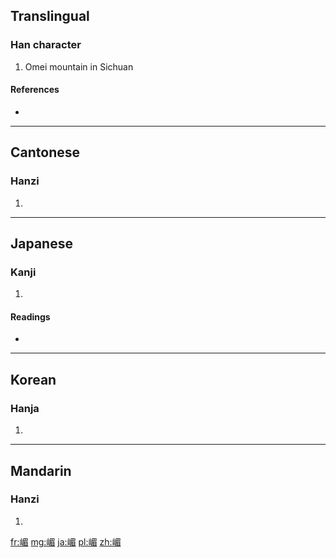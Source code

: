 ==Translingual==

===Han character===
{{Han char|rn=46|rad=山|as=09|sn=12|four=2776<sub>7</sub>|canj=山日竹山 (UAHU)}}

# Omei mountain in Sichuan

====References====
* {{Han ref|kx=0316.160|dkj=08278|dj=0616.370|hdz=10789.120|uh=5D4B|ud=23883|bh=D8DD|bd=55517}}

----

==Cantonese==

===Hanzi===
{{yue-hanzi|jyut=|y=mei4}}

# {{defn|lang=yue|sort=山09}}

----

==Japanese==

===Kanji===
{{ja-kanji|grade=|rs=山09}}

# {{defn|lang=ja|sort=山09}}

====Readings====
* {{ja-readings|on=[[び]] (bi), [[ばい]] (bai), [[み]] (mi)|kun=}}

----

==Korean==

===Hanja===
{{ko-hanja|hangeul=미|rv=mi|mr=mi}}

# {{defn|lang=ko|sort=山09}}

----

==Mandarin==

===Hanzi===
{{cmn-hanzi|pin=[[méi]] ([[mei2]])|wg=mei<sup>2</sup>}}

# {{defn|lang=cmn|sort=山09}}

[[fr:嵋]]
[[mg:嵋]]
[[ja:嵋]]
[[pl:嵋]]
[[zh:嵋]]